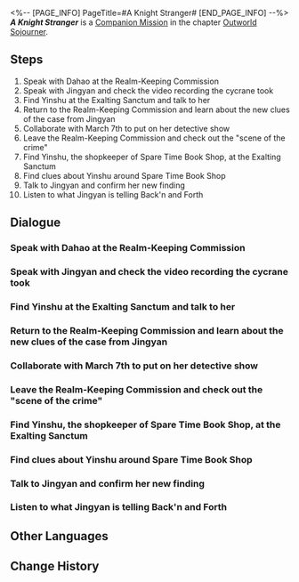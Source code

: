<%-- [PAGE_INFO]
PageTitle=#A Knight Stranger#
[END_PAGE_INFO] --%>
{{Stub|Dialogue.}}
{{Mission Infobox
|id            = 2020307
|title         = 
|image         = Mission A Knight Stranger.png{{subst:void|<!--$UPLOAD:<<SpriteOutput/Chronicle/2020307.png>-<Mission A Knight Stranger.png>-<Fate's Atlas Images>>-->}}
|type          = Companion
|event_name    = 
|chapter       = Outworld Sojourner (Companion Mission Chapter)
|requirements  = [[Trailblaze Mission]] ''[[Humming Antlers, Entwined Horns]]'' completed
|summary       = Accompanied by March 7th, you and Mr. Yang conducted a lengthy investigation but failed to determine if Luocha is innocent or not.<br />Nonetheless, March 7th enjoyed the experience, and that's what matters most, right?
|characters    = Trailblazer
|startLocation = [[The Xianzhou Luofu]] - [[Realm-Keeping Commission Chancery]]
|world         = The Xianzhou Luofu
|area          = Realm-Keeping Commission Chancery
|prev          = 
|next          = 
|rewards       = Trailblaze EXP*450; Stellar Jade*100; Traveler's Guide*5; Refined Aether*5; "Into the Desolate"*1 { text = "Into the Desolate" }; Credit*110,000
}}
'''''A Knight Stranger''''' is a [[Companion Mission]] in the chapter [[Outworld Sojourner (Companion Mission Chapter)|Outworld Sojourner]].

==Steps==
# Speak with Dahao at the Realm-Keeping Commission
# Speak with Jingyan and check the video recording the cycrane took
# Find Yinshu at the Exalting Sanctum and talk to her
# Return to the Realm-Keeping Commission and learn about the new clues of the case from Jingyan
# Collaborate with March 7th to put on her detective show
# Leave the Realm-Keeping Commission and check out the "scene of the crime"
# Find Yinshu, the shopkeeper of Spare Time Book Shop, at the Exalting Sanctum
# Find clues about Yinshu around Spare Time Book Shop
# Talk to Jingyan and confirm her new finding
# Listen to what Jingyan is telling Back'n and Forth

<!--
==Gameplay Notes==

--><!--
==Trial Character==

-->
==Dialogue==
{{Stub Dialogue}}
{{Dialogue End}}

===Speak with Dahao at the Realm-Keeping Commission===
{{Mission Description|type=companion|location=Realm-Keeping Commission Chancery|update|After the Stellaron Crisis outbreak, the six commissions were busy as a bee trying to find the perpetrator in vain. Official Dahao of the Realm-Keeping Commission requested support from the Astral Express to identify suspects. Sounds like another bothersome case... However, as a Nameless, you should lend a helping hand as much as you can. Go talk to him.}}
{{Dialogue Start}}
:{{tx}}
{{Dialogue End}}

===Speak with Jingyan and check the video recording the cycrane took===
{{Mission Description|type=companion|location=Realm-Keeping Commission Chancery|update|In the process of helping the Realm-Keeping Commission in identifying suspects, something unexpected happened. The Realm-Keeping Commission isn't too anxious about it, but Welt was. The moment he saw Luocha's flawless face, he was stunned and cold sweat drenched his shirt. You don't know the reason, but Welt must have a good reason for being so unnerved. Continue to investigate this Mr. Luocha.<br />Say, what is March 7th so excited about, and since when did she have a "Genius Detective" tacked onto her name?}}
{{Dialogue Start}}
:{{tx}}
{{Dialogue End}}

===Find Yinshu at the Exalting Sanctum and talk to her===
{{Mission Description|type=companion|location=Exalting Sanctum|update|After leaving the daylight-robbing thug, you can finally meet Yinshu.<br />A little secret for you: Genius Detective March 7th loved the experience, because even genius detectives need to encounter unreasonable, daylight-robbing, uncultured witnesses like that. It made her feel even more like a genius detective.}}
{{Dialogue Start}}
:{{tx}}
{{Dialogue End}}

===Return to the Realm-Keeping Commission and learn about the new clues of the case from Jingyan===
{{Mission Description|type=companion|location=Realm-Keeping Commission Chancery|update|An obscure corner, mysterious men in black, a torn-off title page... Pieces of evidence slowly emerged to put together the puzzle. Maybe you only need a final puzzle piece to complete the quest... Is the new piece of information Jingyan had come into the key puzzle piece you need?}}
{{Dialogue Start}}
:{{tx}}
{{Dialogue End}}

===Collaborate with March 7th to put on her detective show===
{{Mission Description|type=companion|location=Realm-Keeping Commission Chancery|update|The boring evidence-collection task finally ended, and it is time for the mind-bending, action-packed deduction segment!<br />Genius Detective March 7th is confident to reveal the truth to the world as she gets to the bottom of the case.<br />Luck be with her.}}
{{Dialogue Start}}
:{{tx}}
{{Dialogue End}}

===Leave the Realm-Keeping Commission and check out the "scene of the crime"===
{{Mission Description|type=companion|location=Exalting Sanctum|update|Maybe because of some missing key information, or maybe it's because a certain genius detective's reasoning skills is incongruous with the truth, or maybe, Luocha was just too good... Genius Detective March 7th's first detective debut doesn't seem to be very successful. You decide to check out the scene of the crime, armchair detectives have limited understanding, after all.}}
{{Dialogue Start}}
:{{tx}}
{{Dialogue End}}

===Find Yinshu, the shopkeeper of Spare Time Book Shop, at the Exalting Sanctum===
{{Mission Description|type=companion|location=Exalting Sanctum|update|Yinshu has appeared in that obscure corner with two men in black, in the period that Luocha happened to be there. Maybe Yinshu can provide some eyewitness statements to help you understand what Luocha was up to.}}
{{Dialogue Start}}
:{{tx}}
{{Dialogue End}}

===Find clues about Yinshu around Spare Time Book Shop===
{{Mission Description|type=companion|location=Exalting Sanctum|update|Yinshu doesn't seem to be at Spare Time Book Shop... Look for her nearby.}}
{{Dialogue Start}}
:{{tx}}
{{Dialogue End}}

===Talk to Jingyan and confirm her new finding===
{{Mission Description|type=companion|location=Realm-Keeping Commission Chancery|update|Jingyan seems to have made a new discovery, as expected of her!<br />Genius Detective March 7th is already on the case, as expected of... her?}}
{{Dialogue Start}}
:{{tx}}
{{Dialogue End}}

===Listen to what Jingyan is telling Back'n and Forth===
{{Mission Description|type=companion|location=Exalting Sanctum|update|The moment you step out of the Realm-Keeping Commission, you see three individuals discussing something. One of them is Jingyan, and the other two are Back'n and Forth of crosstalk fame.<br />You detected a few keywords in their conversation... Blonde, Outworlder, savior... This isn't the key information on Luocha's disappearance, is it?}}
{{Dialogue Start}}
:{{tx}}
{{Dialogue End}}

==Other Languages==
{{Other Languages
|en   = A Knight Stranger
|zhs  = 异邦骑士
|zht  = 異邦騎士
|ja   = 異邦の騎士
|ko   = 이방 기사
|es   = Un caballero de otras tierras
|fr   = Un chevalier inconnu
|ru   = Рыцарь-чужестранец
|th   = อัศวินจากต่างแดน
|vi   = Kỵ Sĩ Dị Bang
|de   = Ein fremder Ritter
|id   = Kesatria Asing
|pt   = Um Cavaleiro Estranho
}}

==Change History==
{{Change History|1.1}}
